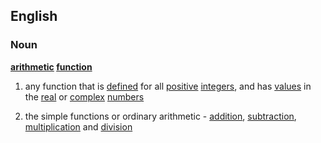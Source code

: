 ==English==
===Noun===
'''[[arithmetic]] [[function]]'''
#{{mathematics}} any function that is [[defined]] for all [[positive]] [[integer]]s, and has [[value]]s in the [[real]] or [[complex]] [[number]]s
# the simple functions or ordinary arithmetic - [[addition]], [[subtraction]], [[multiplication]] and [[division]]